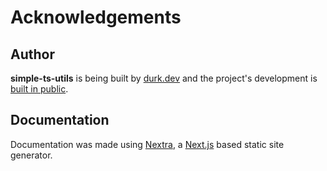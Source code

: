 # Acknowledgements

## Author

**simple-ts-utils** is being built by [durk.dev](https://durk.dev) and the project's development is [built in public](https://twitter.com/durkdotdev).

## Documentation

Documentation was made using [Nextra](https://nextra.vercel.app/), a [Next.js](https://nextjs.org/) based static site generator.
